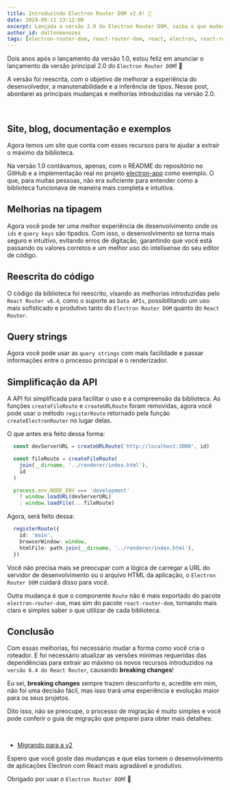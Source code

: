 ```yaml
---
title: Introduzindo Electron Router DOM v2.0! 🎉
date: 2024-09-11 23:12:00
excerpt: Lançada a versão 2.0 do Electron Router DOM, saiba o que mudou!
author_id: daltonmenezes
tags: [electron-router-dom, react-router-dom, react, electron, react-router]
---
```


Dois anos após o lançamento da versão 1.0, estou feliz em anunciar o lançamento da versão principal 2.0 do `Electron Router DOM`! 🎉

A versão foi reescrita, com o objetivo de melhorar a experiência do desenvolvedor, a manutenabilidade e a inferência de tipos.
Nesse post, abordarei as principais mudanças e melhorias introduzidas na versão 2.0.

<br/>

## Site, blog, documentação e exemplos

Agora temos um site que conta com esses recursos para te ajudar a extrair o máximo da biblioteca.

Na versão 1.0 contávamos, apenas, com o README do repositório no GitHub e a implementação real no projeto [electron-app](https://github.com/daltonmenezes/electron-app) como exemplo.
O que, para muitas pessoas, não era suficiente para entender como a biblioteca funcionava de maneira mais completa e intuitiva.

## Melhorias na tipagem

Agora você pode ter uma melhor experiência de desenvolvimento onde os `ids` e `query keys` são tipados.
Com isso, o desenvolvimento se torna mais seguro e intuitivo, evitando erros de digitação,
garantindo que você está passando os valores corretos e um melhor uso do intelisense do seu editor de código.

## Reescrita do código

O código da biblioteca foi reescrito, visando as melhorias introduzidas pelo `React Router v6.4`, como o suporte as `Data APIs`,
possibilitando um uso mais sofisticado e produtivo tanto do `Electron Router DOM` quanto do `React Router`.

## Query strings

Agora você pode usar as `query strings` com mais facilidade e passar informações entre o processo principal e o renderizador.

## Simplificação da API

A API foi simplificada para facilitar o uso e a compreensão da biblioteca.
As funções `createFileRoute` e `createURLRoute` foram removidas, agora você pode usar o método `registerRoute` retornado pela função `createElectronRouter` no lugar delas.

O que antes era feito dessa forma:

```ts title="src/main/index.ts"
  const devServerURL = createURLRoute('http://localhost:3000', id)

  const fileRoute = createFileRoute(
    join(__dirname, '../renderer/index.html'),
    id
  )

  process.env.NODE_ENV === 'development'
    ? window.loadURL(devServerURL)
    : window.loadFile(...fileRoute)
```
Agora, será feito dessa:

```ts title="src/main/index.ts"
  registerRoute({
    id: 'main',
    browserWindow: window,
    htmlFile: path.join(__dirname, '../renderer/index.html'),
  })
```

Você não precisa mais se preocupar com a lógica de carregar a URL do servidor de desenvolvimento ou o arquivo HTML da aplicação, o `Electron Router DOM` cuidará disso para você.

Outra mudança é que o componente `Route` não é mais exportado do pacote `electron-router-dom`, mas sim do pacote `react-router-dom`, tornando mais claro e simples saber o que utilizar de cada biblioteca.

## Conclusão

Com essas melhorias, foi necessário mudar a forma como você cria o roteador. E foi necessário atualizar as versões mínimas requeridas das dependências para extrair ao máximo os novos recursos introduzidos na `versão 6.4 do React Router`, causando **breaking changes**!

Eu sei, **breaking changes** sempre trazem desconforto e, acredite em mim, não foi uma decisão fácil, mas isso trará uma experiência e evolução maior para os seus projetos.

Dito isso, não se preocupe, o processo de migração é muito simples e você pode conferir o guia de migração que preparei para obter mais detalhes:

<br/>

- [Migrando para a v2](/docs/guides/migration/migrating-from-v1-to-v2)

Espero que você goste das mudanças e que elas tornem o desenvolvimento de aplicações Electron com React mais agradável e produtivo.

Obrigado por usar o `Electron Router DOM`! 💛


